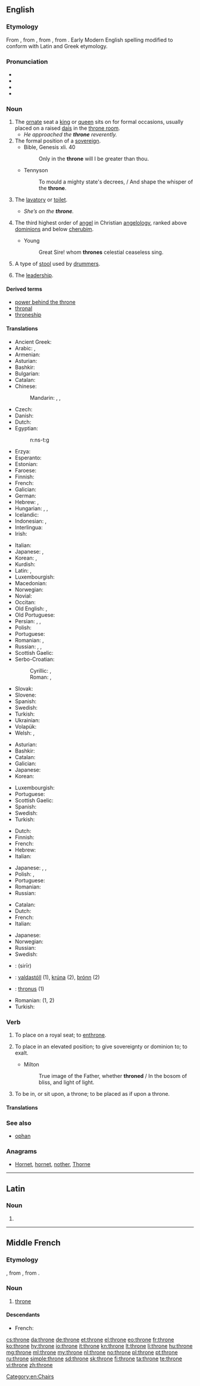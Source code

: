 {{also|Throne}}
==English==
{{wikipedia|Thrones}}

===Etymology===
From {{etyl|enm|en}} {{term|trone|lang=enm}}, from {{etyl|fro|en}} {{term|trone|lang=fro}}, from {{etyl|la|en}} {{m|la|thronus}}, from {{etyl|grc|en}} {{term|θρόνος||chair, throne|tr=thronos|lang=grc}}. Early Modern English spelling modified to conform with Latin and Greek etymology.

===Pronunciation===
* {{IPA|/θɹəʊn/|lang=en}}
* {{audio|en-us-throne.ogg|Audio (US)|lang=en}}
* {{rhymes|əʊn|lang=en}}
* {{homophones|thrown|lang=en}}

===Noun===
{{en-noun}}

# The [[ornate]] seat a [[king]] or [[queen]] sits on for formal occasions, usually placed on a raised [[dais]] in the [[throne room]].
#* ''He approached the '''throne''' reverently.''
# The formal position of a [[sovereign]].
#* Bible, Genesis xli. 40
#*: Only in the '''throne''' will I be greater than thou.
#* Tennyson
#*: To mould a mighty state's decrees, / And shape the whisper of the '''throne'''.
# {{context|colloquial|lang=en}} The [[lavatory]] or [[toilet]].
#* ''She’s on the '''throne'''.''
# {{context|Biblical tradition|lang=en}} The third highest order of [[angel]] in Christian [[angelology]], ranked above [[dominion]]s and below [[cherub]]im.
#* Young
#*: Great Sire! whom '''thrones''' celestial ceaseless sing.
# {{context|music|lang=en}} A type of [[stool]] used by [[drummer]]s.
# {{context|figuratively|lang=en}} The [[leadership]].

====Derived terms====
* [[power behind the throne]]
* [[thronal]]
* [[throneship]]

====Translations====
{{trans-top|ornate seat}}
* Ancient Greek: {{t|grc|θρόνος|tr=thronos|m}}
* Arabic: {{t|ar|عرش|m|tr=ʿarš|sc=Arab}}, {{t|ar|كُرْسِيّ|m|tr=kúrsiy}}
* Armenian: {{t|hy|գահ|tr=gah}}
* Asturian: {{t|ast|tronu|m}}
* Bashkir: {{t|ba|тәхет|tr=täxet|sc=Cyrl}}
* Bulgarian: {{t+|bg|престол|m|tr=prestól|sc=Cyrl}}
* Catalan: {{t|ca|tron|m}}
* Chinese:
*: Mandarin: {{t|cmn|寶座|sc=Hani}}, {{t+|cmn|宝座|tr=bǎozuò|sc=Hani}}, {{t+|cmn|王座|tr=wángzuò|sc=Hani}}
* Czech: {{t+|cs|trůn|m}}
* Danish: {{t+|da|trone|c}}
* Dutch: {{t+|nl|troon|m}}
* Egyptian: {{t|egy|nst|sc=Egyp}}
*: <hiero>n:ns-t:g</hiero>
* Erzya: {{t|myv|инезем}}
* Esperanto: {{t+|eo|trono}}
* Estonian: {{t|et|troon}}
* Faroese: {{t|fo|tróna|f}}
* Finnish: {{t+|fi|valtaistuin}}
* French: {{t+|fr|trône|m}}
* Galician: {{t+|gl|trono|m}}
* German: {{t+|de|Thron|m}}
* Hebrew: {{t+|he|כס|m|tr=kés}}, {{t|he|כִּיסֵּא מַלְכוּת|m|tr=kisé malkhút}}
* Hungarian: {{t+|hu|trón}}, {{t|hu|trónus}}, {{t|hu|trónszék}}
* Icelandic: {{t+|is|hásæti}}
* Indonesian: {{t+|id|singgasana}}, {{t+|id|tahta}}
* Interlingua: {{t|ia|throno}}
* Irish: {{t|ga|ríchathaoir|f}}
{{trans-mid}}
* Italian: {{t+|it|trono|m}}
* Japanese: {{t|ja|王座|tr=ōza}}, {{t|ja|玉座|tr=ぎょくざ, gyokuza|sc=Jpan}}
* Korean: {{t|ko|와좌|sc=Kore}}, {{t|ko|옥좌|sc=Kore}}
* Kurdish: {{t+|ku|text|m}}
* Latin: {{t|la|thronus|m}}, {{t|la|sedem|f}}
* Luxembourgish: {{t|lb|Troun|m}}
* Macedonian: {{t|mk|престол|m}}
* Norwegian: {{t|no|trone|c}}
* Novial: {{t-needed|nov}}
* Occitan: {{t+|oc|tron|m}}
* Old English: {{t|ang|ġifstōl|m}}, {{t|ang|setl|n}}
* Old Portuguese: {{t|roa-opt|trõo}}
* Persian: {{t+|fa|تخت|tr=taxt|sc=fa-Arab}}, {{t+|fa|عرش|tr='arš|sc=fa-Arab}}, {{t+|fa|سریر|tr=sarir|sc=fa-Arab}}
* Polish: {{t+|pl|tron|m}}
* Portuguese: {{t+|pt|trono|m}}
* Romanian: {{t+|ro|tron|n}}, {{t+|ro|scaun|n}}
* Russian: {{t+|ru|трон|m|tr=tron}}, {{t+|ru|престол|m|tr=prestól}}, {{t+|ru|стол|m|tr=stol}}
* Scottish Gaelic: {{t|gd|rìgh-chathair|m}}
* Serbo-Croatian:
*: Cyrillic: {{t|sh|престо|m}}, {{t|sh|трон|m}}
*: Roman: {{t+|sh|presto|m}}, {{t+|sh|tron|m}}
* Slovak: {{t|sk|trón|m}}
* Slovene: {{t+|sl|prestol|m}}
* Spanish: {{t+|es|trono|m}}
* Swedish: {{t+|sv|tron|c}}
* Turkish: {{t+|tr|taht}}
* Ukrainian: {{t|uk|трон|m|tr=tron|sc=Cyrl}}
* Volapük: {{t-needed|vo}}
* Welsh: {{t|cy|teyrngadair|f}}, {{t|cy|gorsedd|f}}
{{trans-bottom}}

{{trans-top|position}}
* Asturian: {{t|ast|tronu|m}}
* Bashkir: {{t|ba|тәхет|tr=täxet|sc=Cyrl}}
* Catalan: {{t|ca|tron|m}}
* Galician: {{t+|gl|trono|m}}
* Japanese: {{t|ja|王位|tr=おうい, ōi}}
* Korean: {{t|ko|왕위|sc=Kore}}
{{trans-mid}}
* Luxembourgish: {{t|lb|Troun|m}}
* Portuguese: {{t+|pt|trono|m}}
* Scottish Gaelic: {{t|gd|rìgh-chathair|m}}
* Spanish: {{t+|es|trono|m}}
* Swedish: {{t+|sv|tronen}}
* Turkish: {{t+|tr|taht}}
{{trans-bottom}}

{{trans-top|lavatory or toilet}}
* Dutch: {{t+|nl|gemak|n}}
* Finnish: {{t+|fi|valtaistuin}}
* French: {{t+|fr|trône|m}}
* Hebrew: {{t+|he|אסלה|f|tr=aslá}}
* Italian: {{t+|it|trono|m}}
{{trans-mid}}
* Japanese: {{t|ja|便器|tr=べんき, benki}}, {{t|ja|便座|tr=べんざ, benza}}, {{t+|ja|トイレ|tr=toire}}
* Polish: {{t+|pl|tron|m}}, {{t+|pl|sedes|m}}
* Portuguese: {{t+|pt|trono|m}}
* Romanian: {{t+|ro|scaun|n}}
* Russian: {{t+|ru|трон|m|tr=tron}}
{{trans-bottom}}

{{trans-top|third highest order of angel}}
* Catalan: {{t|ca|tron|m}}
* Dutch: {{t+|nl|troon|m}}
* French: {{t+|fr|trône|m}}
* Italian: {{t+|it|trono|m}}
{{trans-mid}}
* Japanese: {{t|ja|座天使|tr=ざてんし, zatenshi}}
* Norwegian: {{t|no|trone|c}}
* Russian: {{t+|ru|престол|m|tr=prestól}}
* Swedish: {{t+|sv|tron|c}}
{{trans-bottom}}

{{checktrans-top}}
* {{ttbc|ar}}: {{l|ar|سرير}} (sirīr) {{g|m}}
* {{ttbc|is}}: [[valdastóll]] {{g|m}} (1), [[krúna]] {{g|f}} (2), [[þrónn]] {{g|m}} (2)
* {{ttbc|la}}: [[thronus]] {{g|m}} (1)
{{trans-mid}}
* Romanian: {{t+check|ro|tron|n}} (1, 2)
* Turkish: {{t-check|tr|tahta}}
{{trans-bottom}}

===Verb===
{{en-verb|thron}}

# {{context|transitive|archaic|lang=en}} To place on a royal seat; to [[enthrone]].
# {{context|transitive|archaic|lang=en}} To place in an elevated position; to give sovereignty or dominion to; to exalt.
#* {{rfdate}} Milton
#*: True image of the Father, whether '''throned''' / In the bosom of bliss, and light of light.
# {{context|intransitive|archaic|lang=en}} To be in, or sit upon, a throne; to be placed as if upon a throne.

====Translations====
{{trans-see|enthrone}}

===See also===
* [[ophan]]

===Anagrams===
* [[Hornet#English|Hornet]], [[hornet#English|hornet]], [[nother#English|nother]], [[Thorne#English|Thorne]]

[[Category:en:Chairs]]

----

==Latin==

===Noun===
{{la-noun-form|throne}}

# {{inflection of|thronus||voc|s|lang=la}}

----

==Middle French==

===Etymology===
{{etyl|fro|frm}} {{term|trone|lang=fro}}, from {{etyl|la|frm}} {{term|thronus|lang=la}}, from {{etyl|grc|frm}} {{term|θρόνος||chair, throne|tr=thronos|lang=grc}}.

===Noun===
{{frm-noun|m}}

# [[#English|throne]]

====Descendants====
* French: {{l|fr|trône}}

[[cs:throne]]
[[da:throne]]
[[de:throne]]
[[et:throne]]
[[el:throne]]
[[eo:throne]]
[[fr:throne]]
[[ko:throne]]
[[hy:throne]]
[[io:throne]]
[[it:throne]]
[[kn:throne]]
[[lt:throne]]
[[li:throne]]
[[hu:throne]]
[[mg:throne]]
[[ml:throne]]
[[my:throne]]
[[nl:throne]]
[[no:throne]]
[[pl:throne]]
[[pt:throne]]
[[ru:throne]]
[[simple:throne]]
[[sd:throne]]
[[sk:throne]]
[[fi:throne]]
[[ta:throne]]
[[te:throne]]
[[vi:throne]]
[[zh:throne]]
